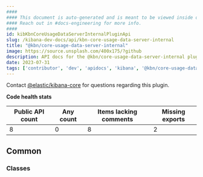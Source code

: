 ```yaml
---
####
#### This document is auto-generated and is meant to be viewed inside our experimental, new docs system.
#### Reach out in #docs-engineering for more info.
####
id: kibKbnCoreUsageDataServerInternalPluginApi
slug: /kibana-dev-docs/api/kbn-core-usage-data-server-internal
title: "@kbn/core-usage-data-server-internal"
image: https://source.unsplash.com/400x175/?github
description: API docs for the @kbn/core-usage-data-server-internal plugin
date: 2023-07-31
tags: ['contributor', 'dev', 'apidocs', 'kibana', '@kbn/core-usage-data-server-internal']
---
```




Contact [@elastic/kibana-core](https://github.com/orgs/elastic/teams/kibana-core) for questions regarding this plugin.

**Code health stats**

| Public API count  | Any count | Items lacking comments | Missing exports |
|-------------------|-----------|------------------------|-----------------|
| 8 | 0 | 8 | 2 |

## Common

### Classes
<DocDefinitionList data={kbnCoreUsageDataServerInternalObj.common.classes}/>

